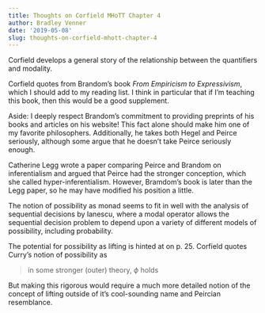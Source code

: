 ```yaml
---
title: Thoughts on Corfield MHoTT Chapter 4
author: Bradley Venner
date: '2019-05-08'
slug: thoughts-on-corfield-mhott-chapter-4
---
```


Corfield develops a general story of the relationship between the quantifiers and modality.

Corfield quotes from Brandom's book *From Empiricism to Expressivism*, which I should add to my reading list.  I think in particular that if I'm teaching this book, then this would be a good supplement.  

Aside:  I deeply respect Brandom's commitment to providing preprints of his books and articles on his website!  This fact alone should make him one of my favorite philosophers.  Additionally, he takes both Hegel and Peirce seriously, although some argue that he doesn't take Peirce seriously enough.

Catherine Legg wrote a paper comparing Peirce and Brandom on inferentialism and argued that Peirce had the stronger conception, which she called hyper-inferentialism.  However, Bramdom's book is later than the Legg paper, so he may have modified his position a little.

The notion of possibility as monad seems to fit in well with the analysis of sequential decisions by Ianescu, where a modal operator allows the sequential decision problem to depend upon a variety of different models of possibility, including probability.

The potential for possibility as lifting is hinted at on p. 25.  Corfield quotes Curry's notion of possibility as

>in some stronger (outer) theory, $\phi$ holds

But making this rigorous would require a much more detailed notion of the concept of lifting outside of it's cool-sounding name and Peircian resemblance.
